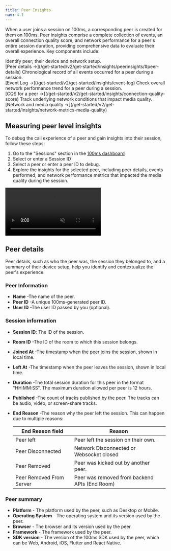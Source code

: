 ```yaml
---
title: Peer Insights
nav: 4.1
---
```


When a user joins a session on 100ms, a corresponding peer is created for them on 100ms. Peer insights comprise a complete collection of events, an overall connection quality score, and network performance for a peer's entire session duration, providing comprehensive data to evaluate their overall experience. Key components include:

<FlexContainer>
<Callout title="Peer Details">
Identify peer; their device and network setup.<br/>
[Peer details →](/get-started/v2/get-started/insights/peerinsights/#peer-details)
</Callout>


<Callout title="Check event log of a peer" icon="link">
Chronological record of all events occurred for a peer during a session.<br/>
[Event Log →](/get-started/v2/get-started/insights/event-log)
</Callout>
</FlexContainer>

<FlexContainer>
<Callout title="Connection Quality Score" icon="link">
Check overall network performance trend for a peer during a session.<br/>
[CQS for a peer →](/get-started/v2/get-started/insights/connection-quality-score)
</Callout>

<Callout title="Network Performance">
Track underlying network conditions that impact media quality.<br/>
[Network and media quality →](/get-started/v2/get-started/insights/network-metrics-media-quality)
</Callout>
</FlexContainer>

## Measuring peer level insights

To debug the call experience of a peer and gain insights into their session, follow these steps:

1. Go to the "Sessions" section in the [100ms dashboard](https://dashboard.100ms.live/dashboard)
2. Select or enter a Session ID
3. Select a peer or enter a peer ID to debug.
4. Explore the insights for the selected peer, including peer details, events performed, and network performance metrics that impacted the media quality during the session.




<video loop="true" autoplay="true" id="vid" muted>
<source src="/docs/guides/peer-insights.mp4" type="video/mp4" />
</video>


## Peer details

Peer details, such as who the peer was, the session they belonged to, and a summary of their device setup, help you identify and contextualize the peer's experience.

### Peer Information

- **Name** -The name of the peer.
- **Peer ID** -A unique 100ms-generated peer ID.
- **User ID** -The user ID passed by you (optional).

### Session information

- **Session ID**: The ID of the session.
- **Room ID** -The ID of the room to which this session belongs.
- **Joined At** -The timestamp when the peer joins the session, shown in local time.
- **Left At** -The timestamp when the peer leaves the session, shown in local time.
- **Duration** -The total session duration for this peer in the format "HH:MM:SS". The maximum duration allowed per peer is 12 hours.
- **Published** -The count of tracks published by the peer. The tracks can be audio, video, or screen-share tracks.
- **End Reason** -The reason why the peer left the session. This can happen due to multiple reasons:

	| End Reason field | Reason|
	|---------| -------|
	| Peer left | Peer left the session on their own.|
	| Peer Disconnected | Network Disconnected or Websocket closed  |
	| Peer Removed  | Peer was kicked out by another peer.|
	| Peer Removed From Server | Peer was removed from backend APIs (End Room)|

### Peer summary

- **Platform** - The platform used by the peer, such as Desktop or Mobile.
- **Operating System** - The operating system and its version used by the peer.
- **Browser** - The browser and its version used by the peer.
- **Framework** - The framework used by the peer.
- **SDK version** - The version of the 100ms SDK used by the peer, which can be Web, Android, iOS, Flutter and React Native.